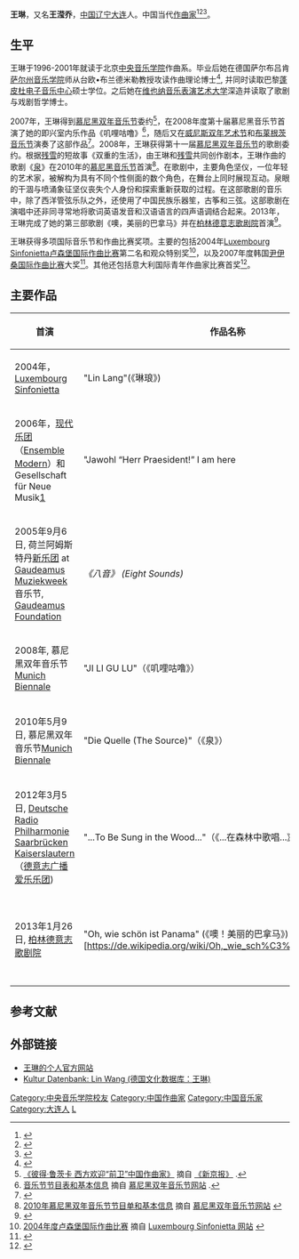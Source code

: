 '''王琳'''{{BD|1976年|}}，又名'''王滢乔'''，[[中国|中国]][[辽宁|辽宁]][[大连|大连]]人。中国当代[[作曲家|作曲家]]<ref>{{cite web|url=http://www.dw.de/%E9%9D%92%E5%B9%B4%E4%BD%9C%E6%9B%B2%E5%AE%B6%E7%8E%8B%E6%BB%A2%E4%B9%94%E6%88%91%E4%B8%80%E7%9B%B4%E5%9C%A8%E8%B7%AF%E4%B8%8A/a-16568076|title=《青年作曲家王滢乔：我一直在路上》|work=自 [http://www.dw.de [[德国之声|德国之声]] 网站]|accessdate=2015-03-06|archive-date=2015-04-02|archive-url=https://web.archive.org/web/20150402215430/http://www.dw.de/%E9%9D%92%E5%B9%B4%E4%BD%9C%E6%9B%B2%E5%AE%B6%E7%8E%8B%E6%BB%A2%E4%B9%94%E6%88%91%E4%B8%80%E7%9B%B4%E5%9C%A8%E8%B7%AF%E4%B8%8A/a-16568076|dead-url=no}}</ref><ref>{{cite web|url=http://news.xinhuanet.com/local/2013-01/10/c_114324668.htm|title=《寻找梦想家园——记作曲家、歌剧导演王滢乔》|work=自 [http://www.xinhuanet.com 新华网, [[新华社|新华社]]]|accessdate=2015-03-06|archive-date=2015-04-02|archive-url=https://web.archive.org/web/20150402180233/http://news.xinhuanet.com/local/2013-01/10/c_114324668.htm|dead-url=no}}</ref><ref>{{cite web|url=http://www.dw.de/%E6%85%95%E5%B0%BC%E9%BB%91%E7%9A%84%E4%B8%AD%E5%9B%BD%E6%B3%89-%E4%BD%9C%E6%9B%B2%E5%AE%B6%E7%9A%84%E5%BE%B7%E5%9B%BD%E7%BC%98/a-5739526|title=《慕尼黑的中国《泉》作曲家的德国缘》|work=自 [http://www.dw.de [[德国之声|德国之声]] 网站]|accessdate=2015-03-06|archive-date=2015-04-02|archive-url=https://web.archive.org/web/20150402210042/http://www.dw.de/%E6%85%95%E5%B0%BC%E9%BB%91%E7%9A%84%E4%B8%AD%E5%9B%BD%E6%B3%89-%E4%BD%9C%E6%9B%B2%E5%AE%B6%E7%9A%84%E5%BE%B7%E5%9B%BD%E7%BC%98/a-5739526|dead-url=no}}</ref>。

== 生平 ==
王琳于1996-2001年就读于北京[[中央音乐学院|中央音乐学院]]作曲系。毕业后她在德国萨尔布吕肯[[萨尔州音乐学院|萨尔州音乐学院]]师从台欧•布兰德米勒教授攻读作曲理论博士<ref>{{Cite web |url=http://www.goethe.de/ins/cn/zh/lp/kul/mag/por/3339554.html |title=存档副本 |accessdate=2015-03-12 |archive-date=2015-04-02 |archive-url=https://web.archive.org/web/20150402104050/http://www.goethe.de/ins/cn/zh/lp/kul/mag/por/3339554.html |dead-url=no }}</ref>, 并同时读取巴黎[[蓬皮杜电子音乐中心|蓬皮杜电子音乐中心]]硕士学位。之后她在[[维也纳音乐表演艺术大学|维也纳音乐表演艺术大学]]深造并读取了歌剧与戏剧哲学博士。

2007年，王琳得到[[慕尼黑双年音乐节|慕尼黑双年音乐节]]委约<ref>[http://epaper.bjnews.com.cn/html/2007-04/27/content_9725.htm 《彼得·鲁茨卡 西方欢迎“前卫”中国作曲家》] {{Wayback|url=http://epaper.bjnews.com.cn/html/2007-04/27/content_9725.htm |date=20150402120748 }} 摘自 [http://www.thebeijingnews.com 《新京报》] {{Wayback|url=http://www.thebeijingnews.com/ |date=20180409132355 }}.</ref>，在2008年度第十届慕尼黑音乐节首演了她的即兴室内乐作品《叽哩咕噜》<ref>[http://www.muenchener-biennale.de/klangspuren-detail/events/event/detail/klangspuren-plus-2008-2/ 音乐节节目表和基本信息] {{Wayback|url=http://www.muenchener-biennale.de/klangspuren-detail/events/event/detail/klangspuren-plus-2008-2/ |date=20150402141809 }} 摘自 [http://www.muenchener-biennale.de/ 慕尼黑双年音乐节网站] {{Wayback|url=http://www.muenchener-biennale.de/ |date=20110719063924 }}.</ref>，随后又在[[威尼斯双年艺术节|威尼斯双年艺术节]]和[[布莱根茨音乐节|布莱根茨音乐节]]演奏了这部作品<ref>{{Cite web |url=http://www.kulturserver.de/-/kulturschaffende/detail/78293 |title=Kultur Datenbank: Lin Wang (德国文化数据库：王琳) |accessdate=2015-03-06 |archive-date=2015-04-02 |archive-url=https://web.archive.org/web/20150402150505/http://www.kulturserver.de/-/kulturschaffende/detail/78293 |dead-url=no }}</ref>。2008年，王琳获得第十一届[[慕尼黑双年音乐节|慕尼黑双年音乐节]]的歌剧委约。根据[[残雪|残雪]]的短故事《双重的生活》，由王琳和[[残雪|残雪]]共同创作剧本，王琳作曲的歌剧《[[泉|泉]]》在2010年的[[慕尼黑音乐节|慕尼黑音乐节]]首演<ref>[http://www.muenchener-biennale.de/archiv/2010/programm/events/event/detail/die-quelle/ 2010年慕尼黑双年音乐节节目单和基本信息] {{Wayback|url=http://www.muenchener-biennale.de/archiv/2010/programm/events/event/detail/die-quelle/ |date=20150215234303 }} 摘自 [http://www.muenchener-biennale.de/ 慕尼黑双年音乐节网站] {{Wayback|url=http://www.muenchener-biennale.de/ |date=20110719063924 }}</ref>。在歌剧中，主要角色坚仪，一位年轻的艺术家，被解构为具有不同个性侧面的数个角色，在舞台上同时展现互动。泉眼的干涸与喷涌象征坚仪丧失个人身份和探索重新获取的过程。在这部歌剧的音乐中，除了西洋管弦乐队之外，还使用了中国民族乐器笙，古筝和三弦。这部歌剧在演唱中还非同寻常地将歌词英语发音和汉语语言的四声语调结合起来。2013年，王琳完成了她的第三部歌剧《噢，美丽的巴拿马》并在[[柏林德意志歌剧院|柏林德意志歌剧院]]首演<ref>{{cite web|url=http://www.goethe.de/ins/cn/de/lp/kul/mag/kol/ber/10670266.html|title=《儿童歌剧: 噢，美丽的巴拿马》|work=自 [http://www.goethe.de  中国北京[[歌德学院|歌德学院]]对作曲家王琳的专访]|accessdate=2015-03-06|archive-date=2015-04-02|archive-url=https://web.archive.org/web/20150402143529/http://www.goethe.de/ins/cn/de/lp/kul/mag/kol/ber/10670266.html|dead-url=no}}</ref>。

王琳获得多项国际音乐节和作曲比赛奖项。主要的包括2004年[[Luxembourg_Sinfonietta|Luxembourg Sinfonietta]][[卢森堡国际作曲比赛|卢森堡国际作曲比赛]]第二名和观众特别奖<ref>[http://www.luxembourg-sinfonietta.lu/html/prize_winner/ 2004年度卢森堡国际作曲比赛] {{Wayback|url=http://www.luxembourg-sinfonietta.lu/html/prize_winner/ |date=20150302054103 }} 摘自 [http://www.luxembourg-sinfonietta.lu/html/composition_prize_2013/index.html Luxembourg Sinfonietta 网站] {{Wayback|url=http://www.luxembourg-sinfonietta.lu/html/composition_prize_2013/index.html |date=20141220035840 }}</ref>，以及2007年度韩国[[尹伊桑国际作曲比赛|尹伊桑国际作曲比赛]]大奖<ref>{{cite web|url=http://yunmusicprize.org/2007/english/main05.html|title=2007年尹伊桑国际作曲比赛|work=[http://yunmusicprize.org 尹伊桑国际作曲比赛]|accessdate=2015-03-06|archive-date=2015-03-04|archive-url=https://web.archive.org/web/20150304012911/http://yunmusicprize.org/2007/english/main05.html|dead-url=no}}</ref>。其他还包括意大利国际青年作曲家比赛首奖<ref>{{cite web|url=http://www.cflac.org.cn/ysb/2008-03/25/content_14223890.htm|title=《王琳在意大利国际青年作曲家比赛上获首奖》|work=摘自 [http://www.cflac.org.cn  《中国艺术报》|accessdate=2015-03-06|archive-date=2015-04-02|archive-url=https://web.archive.org/web/20150402112251/http://www.cflac.org.cn/ysb/2008-03/25/content_14223890.htm|dead-url=no}}</ref>。

== 主要作品 ==
{| class="wikitable"
|-
! 首演 !! 作品名称 !! 类别 !! 其它
|-
| 2004年，[[Luxembourg_Sinfonietta|Luxembourg Sinfonietta]] || "Lin Lang"(《琳琅》) || 室内乐 || －
|-
| 2006年，[[现代乐团|现代乐团]]（[[Ensemble_Modern|Ensemble Modern]]）和 Gesellschaft für Neue Musik[http://www.g-n-m.de/]{{Wayback|url=http://www.g-n-m.de/ |date=20150402165957 }} || "Jawohl “Herr Praesident!” I am here!!!" (《是的，”总统先生！“我在这里!!!》) || 音乐剧场 || 根据 [[E.E._Cummings|E.E. Cummings]] 的诗
|-
| {{Hs|2005-09-06}} 2005年9月6日, 荷兰阿姆斯特丹[[新乐团|新乐团]] at [[Gaudeamus_Muziekweek|Gaudeamus Muziekweek]] 音乐节, [[Gaudeamus_Foundation|Gaudeamus Foundation]]
| ''《八音》 (Eight Sounds)''
| 为八件乐器，声音和指挥而作的室内乐
|
|-
| {{Hs|2008-01-20}} 2008年, 慕尼黑双年音乐节 [[Munich_Biennale|Munich Biennale]]
| "JI LI GU LU"（《叽哩咕噜》）
|室内乐
|即兴
|-
| {{Hs|2010-05-09}}2010年5月9日, 慕尼黑双年音乐节[[Munich_Biennale|Munich Biennale]]
| "Die Quelle (The Source)"（《泉》）
| 歌剧
| 根据[[残雪|残雪]]《双重的生活》，王琳与残雪作词，王琳作曲 
|-
| {{Hs|2012-03－05}}2012年3月5日, [[Deutsche_Radio_Philharmonie_Saarbrücken_Kaiserslautern|Deutsche Radio Philharmonie Saarbrücken Kaiserslautern]] （[[德意志广播爱乐乐团|德意志广播爱乐乐团]])
| "...To Be Sung in the Wood..."（《...在森林中歌唱...》）
| 交响乐团，笙和古筝的双协奏曲
| 依据英国诗人[[Edmund_Spenser|Edmund Spenser]]的诗 [[Epithalamion|Epithalamion]] (Wedding Song)     
|-
| {{Hs|2013-01-26}} 2013年1月26日, [[柏林德意志歌剧院|柏林德意志歌剧院]]
| "Oh, wie schön ist Panama" (《噢！美丽的巴拿马》)[https://de.wikipedia.org/wiki/Oh,_wie_sch%C3%B6n_ist_Panama{{Wayback|url=https://de.wikipedia.org/wiki/Oh,_wie_sch%C3%B6n_ist_Panama |date=20150223052458 }}]]''
| 歌剧／音乐剧场
| Dorothea Hartmann作词, 根据[[Janosch|Janosch]]的同名儿童故事  
|-
|}

==参考文献==
{{Reflist}}

==外部链接==
*[http://www.composerlinwang.com 王琳的个人官方网站]{{Wayback|url=http://www.composerlinwang.com/ |date=20190110170720 }}
*[http://www.kulturserver.de/-/kulturschaffende/detail/78293 Kultur Datenbank: Lin Wang (德国文化数据库：王琳)]{{Wayback|url=http://www.kulturserver.de/-/kulturschaffende/detail/78293 |date=20150402150505 }}

{{DEFAULTSORT:W}}
[[Category:中央音乐学院校友|Category:中央音乐学院校友]]
[[Category:中国作曲家|Category:中国作曲家]]
[[Category:中国音乐家|Category:中国音乐家]]
[[Category:大连人|Category:大连人]]
[[Category:王姓|L]]